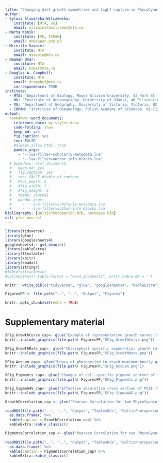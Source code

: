 ```yaml
---
title: "Changing diel growth symmetries and light-capture in PhycoCyanin and PhycoErythrin-rich picocyanobacteria across photic regimes and growth phases"
author: 
- Sylwia Śliwińska-Wilczewska:
    institute: [MTA, UG]
    email: ssliwinskawilczews@mta.ca
- Marta Konik: 
    institute: [VU, IOPAN]
    email: mk@iopan.gda.pl
- Mireille Savoie: 
    institute: MTA
    email: msavoie@mta.ca
- Naaman Omar: 
    institute: MTA
    email: nomar@mta.ca
- Douglas A. Campbell: 
    institute: MTA
    email: dcampbel@mta.ca
    correspondence: TRUE
institute:
  - MTA: "Department of Biology, Mount Allison University, 53 York St., Sackville NB, Canada, E4L 1C9"
  - UG: "Institute of Oceanography, University of Gdansk, 46 Pilsudskiego St, P81-378, Gdynia, Poland"
  - VU: "Department of Geography, University of Victoria, Victoria, BC V8P 5C2, Canada"
  - IOPAN: "Institute of Oceanology, Polish Academy of Sciences, 81-712 Sopot, Poland"
output: 
  bookdown::word_document2:
    reference_docx: my-styles.docx
    code-folding: show
    keep_md: yes
    fig.caption: yes
    toc: FALSE
    #always_allow_html: true
    pandoc_args:
      - '--lua-filter=scholarly-metadata.lua'
      - '--lua-filter=author-info-blocks.lua'
  # bookdown::html_document2:
  #   keep_md: yes
  #   fig.caption: yes
  #   toc: FALSE #table of content
  #   #toc_depth: 6
  #   #fig_width: 7
  #   #fig_height: 6
  #   theme: Journal
  #   pandoc_args: 
  #     - '--lua-filter=scholarly-metadata.lua'
  #     - '--lua-filter=author-info-blocks.lua'
bibliography: [BalticPhotoperiod.bib, packages.bib]
csl: plos-one.csl
---
```


<style>
body {
text-align: justify}
</style>

```r
library(tidyverse)
library(glue)
library(googlesheets4)
googlesheets4:: gs4_deauth()
library(kableExtra)
library(flextable)
library(knitr)
library(readxl)
library(stringr)
#library(trackdown)
#options(knitr.table.format = "word_document2", knitr.kable.NA = '') 
```

```r
knitr:: write_bib(c("tidyverse", "glue", "googlesheets4", "kableExtra"), "packages.bib")
```

```r
FiguresFP <- file.path("..", "..", "Output", "Figures")
```

```r
knitr::opts_chunk$set(echo = TRUE)
```

# Supplementary material {.unnumbered}

```r
SFig_GrowthCurve_cap<- glue("Example of representative growth curves (tracked as OD~680~) of two PhycoCyanin(PC)-rich cultures (light green line; 056, dark green line; 077) and two PhycoErythrin(PE)-rich cultures (light red line; 048, dark red line; 127) (Culture Collection of Baltic Algae) of *Synechococcus* sp. grown at 30, 90, 180, 300, or 900 peak diel PAR µmol photons m^−2^s^−1^; and photoperiods of 8, 12, 16, or 24 h. The vertical lines represent the time when the cultures reached their maximum absolute hourly growth (tMaxAG), taken as an index of transition from exponential to pre-stationary growth phases. The orange area represents the photoperiods, with peak PAR x 1/1000 to scale to the Y axis.", .sep = " ")
knitr::include_graphics(file.path( FiguresFP,"SFig_GrowthCurve.png"))
```

```r
SFig_GrowthRate_cap<- glue("Chlorophyll specific exponential growth rates, estimated from logistic fits of chlorophyll proxy OD~680~-OD~720~ vs. elapsed time, for two PhycoCyanin(PC)-rich cultures (056, 077) and two PhycoErythrin(PE)-rich cultures (048, 127) (Culture Collection of Baltic Algae) of *Synechococcus* sp. grown at 30, 90, 180, 300, 600, or 900 peak diel PAR µmol photons m^−2^s^−1^; and photoperiods of 8, 12, 16, or 24 h. Growth rates (+/- SE from logistic model; SE falls within symbol sizes) are plotted vs. cumulative diel µmol photons m^−2^d^−1^, and pool fit with curve (Harrison and Platt, 1986) was shown as solid blue line. Separate lines (dashed) fit for growth under 30 (dark gray), 90 (light gray), 180 (purple), 300 (red), 600 together with 900 (orange) peak diel PAR µmol photons m^−2^s^−1^ when they were significantly different (ANOVA, *p* < 0.05) from the pool fit.", .sep = " ")
knitr::include_graphics(file.path( FiguresFP,"SFig_GrowthRate.png"))
```

```r
SFig_AccLen_cap<- glue("Hours of photoperiod to reach maximum hourly growth increment (AccLen), for two PhycoCyanin(PC)-rich cultures (056, 077) and two PhycoErythrin(PE)-rich cultures (048, 127) (Culture Collection of Baltic Algae) of *Synechococcus* sp. grown at 30, 90, 180, 300, or 900 peak diel PAR µmol photons m^−2^s^−1^; and photoperiods of 8, 12, or 16 h. Figure represent all data (small symbols) and means (big symbols) for n = 0-5 days from exponential phase, prior to reaching maximum absolute hourly growth; or from pre-stationary growth phase, after reaching maximum absolute hourly growth. The diagonal dashed lines indicate the time (h) to reach the maximum light during the day.", .sep = " ")
knitr::include_graphics(file.path( FiguresFP,"SFig_AccLen.png"))
```

```r
SFig_Pigments_cap<- glue("Changes of cell-specific pigment content of two PhycoCyanin(PC)-rich cultures (Culture Collection of Baltic Algae; 056, 077) and two PhycoErythrin(PE)-rich cultures (Culture Collection of Baltic Algae; 048, 127) of *Synechococcus* sp. at selected cumulative diel µmol photons m^−2^d^−1^ over time (h). The vertical lines represent the time when the strains reached their maximum absolute hourly growth (tMaxAG).", .sep = " ")
knitr::include_graphics(file.path( FiguresFP,"SFig_Pigments.png"))
```

```r
SFig_Sigma445_cap<- glue("Effective absorption cross section of PSII (\u03C3~PSII~'; nm^2^ quanta^-1^) measured under diel peak PAR growth light under Ex445 nm (blue) excitation in two PhycoCyanin(PC)-rich cultures (056, 077) and two PhycoErythrin(PE)-rich cultures (048, 127) (Culture Collection of Baltic Algae) of *Synechococcus* sp. grown at 30, 90, 180, 300, 600, or 900 peak diel PAR µmol photons m^−2^s^−1^; and photoperiods of 8, 12, or 16 h. n = 3, +/- SD. Line shows single phase exponential decay fit.", .sep = " ")
knitr::include_graphics(file.path( FiguresFP,"SFig_Sigma445.png"))
```

```r
GrowthCorrelation_cap <- glue("Pearson Correlation for two PhycoCyanin(PC)-rich cultures (056, 077) and two PhycoErythrin(PE)-rich cultures (048, 127) (Culture Collection of Baltic Algae) of *Synechococcus* sp.")
                          
readRDS(file.path("..", "..", "Output", "TablesRds", "BalticPhotoperiod_Tab_GrowthCorrelation.Rds")) %>% 
  as.data.frame() %>% 
  kable(caption = GrowthCorrelation_cap) %>% 
  kableExtra::kable_classic()
```

```r
PigmentsCorrelation_cap <- glue("Pearson Correlation for two PhycoCyanin(PC)-rich cultures (056, 077) and two PhycoErythrin(PE)-rich cultures (048, 127) (Culture Collection of Baltic Algae) of *Synechococcus* sp.")
                          
readRDS(file.path("..", "..", "Output", "TablesRds", "BalticPhotoperiod_Tab_PigmentsCorrelation.Rds")) %>% 
  as.data.frame() %>% 
  kable(caption = PigmentsCorrelation_cap) %>% 
  kableExtra::kable_classic()
```





